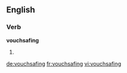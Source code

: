 ==English==

===Verb===
'''vouchsafing'''
# {{present participle of|vouchsafe}}

[[de:vouchsafing]]
[[fr:vouchsafing]]
[[vi:vouchsafing]]